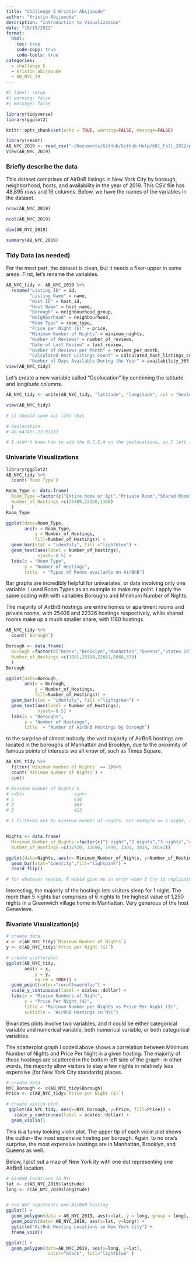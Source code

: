 ```yaml
---
title: "Challenge 5 Kristin Abijaoude"
author: "Kristin Abijaoude"
description: "Introduction to Visualization"
date: "10/19/2022"
format:
  html:
    toc: true
    code-copy: true
    code-tools: true
categories:
  - challenge_5
  - kristin_abijaoude
  - AB_NYC_19
---
```


```r
#| label: setup
#| warning: false
#| message: false

library(tidyverse)
library(ggplot2)

knitr::opts_chunk$set(echo = TRUE, warning=FALSE, message=FALSE)
```

```r
library(readr)
AB_NYC_2019 <- read_csv("~/Documents/GitHub/Github Help/601_Fall_2022/posts/_data/AB_NYC_2019.csv")
View(AB_NYC_2019)
```

### Briefly describe the data

This dataset comprises of AirBnB listings in New York City by borough, neighborhood, hosts, and availability in the year of 2019. This CSV file has 48,895 rows and 16 columns. Below, we have the names of the variables in the dataset. 

```r
nrow(AB_NYC_2019)

ncol(AB_NYC_2019)

dim(AB_NYC_2019)

summary(AB_NYC_2019)
```

### Tidy Data (as needed)

For the most part, the dataset is clean, but it needs a fixer-upper in some areas. First, let's rename the variables.

```r
AB_NYC_tidy <- AB_NYC_2019 %>%
  rename("Listing ID" = id,
         "Listing Name" = name,
         "Host ID" = host_id,
         "Host Name" = host_name,
         "Borough" = neighbourhood_group,
         "Neighborhood" = neighbourhood,
         "Room Type" = room_type,
         "Price per Night ($)" = price,
         "Minimum Number of Nights" = minimum_nights,
         "Number of Reviews" = number_of_reviews,
         "Date of Last Review" = last_review,
         "Number of Reviews per Month" = reviews_per_month,
         "Calculated Host Listings Count" = calculated_host_listings_count,
         "Number of Days Available During the Year" = availability_365)
view(AB_NYC_tidy)
```

Let's create a new variable called "Geolocation" by combining the latitude and longitude columns.

```r
AB_NYC_tidy <- unite(AB_NYC_tidy, "latitude", "longitude", col = "Geolocation", sep = ":")

view(AB_NYC_tidy)

# it should come out like this

# Geolocation
# 40.64749:-73.97237 

# I didn't know how to add the N,S,E,W on the geolocations, so I left it as that
```

### Univariate Visualizations

```r
library(ggplot2)
AB_NYC_tidy %>%
  count(`Room Type`)

Room_Type <- data.frame(
  Room_Type =factor(c("Entire home or Apt","Private Room","Shared Room")),  
  Number_of_Hostings =c(25409,22326,1160)
  )
Room_Type

ggplot(data=Room_Type, 
       aes(x = Room_Type, 
           y = Number_of_Hostings,
           fill=Number_of_Hostings)) + 
  geom_bar(stat = "identity", fill ="lightblue") +
  geom_text(aes(label = Number_of_Hostings), 
            vjust=-0.5) +
  labs(x = "Room Type", 
       y = "Number of Hostings", 
       title  = "Types of Rooms available on AirBnB")
```
Bar graphs are incredibly helpful for univariates, or data involving only one variable. I used Room Types as an example to make my point. I apply the same coding with with variables Boroughs and Minimum Number of Nights.

The majority of AirBnB hostings are entire homes or apartment rooms and private rooms, with 25409 and 22326 hostings respectively, while shared rooms make up a much smaller share, with 1160 hostings.


```r
AB_NYC_tidy %>%
  count(`Borough`)

Borough <- data.frame(
  Borough =factor(c("Bronx","Brooklyn","Manhattan","Queens","Staten Island")),  
  Number_of_Hostings =c(1091,20104,21661,5666,373)
  )
Borough

ggplot(data=Borough, 
       aes(x = Borough, 
           y = Number_of_Hostings,
           fill=Number_of_Hostings)) + 
  geom_bar(stat = "identity", fill ="lightgreen") +
  geom_text(aes(label = Number_of_Hostings), 
            vjust=-0.5) +
  labs(x = "Boroughs", 
       y = "Number of Hostings", 
       title  = "Number of AirBnB Hostings by Borough")
```

to the surprise of almost nobody, the vast majority of AirBnB hostings are located in the boroughs of Manhattan and Brooklyn, due to the proximity of famous points of interests we all know of, such as Times Square. 

```r

AB_NYC_tidy %>%
  filter(`Minimum Number of Nights` == 1)%>%
  count(`Minimum Number of Nights`) +
  sum()

# Minimum Number of Nights n
# <dbl>                   <int>
# 1                       634
# 2                       563
# 3                       412

# I filtered out by minimum number of nights. For example == 1 night, == 2 nights, and so on...


Nights <- data.frame(
  Minimum_Number_of_Nights =factor(c("1 night","2 nights","3 nights","4 nights","5 night", "more than 5 nights")),  
  Number_of_Hostings =c(12720, 11696, 7999, 3303, 3034, 10143))

ggplot(data=Nights, aes(x= Minimum_Number_of_Nights, y=Number_of_Hostings, fill=Number_of_Hostings)) +
  geom_bar(stat="identity",fill="lightpink") +
  coord_flip()

# for whatever reason, R would give me an error when I try to replicate the same coding as the first two graphs above
```

Interesting, the majority of the hostings lets visitors sleep for 1 night. The more than 5 nights bar comprises of 6 nights to the highest value of 1,250 nights in a Greenwich village home in Manhattan. Very generous of the host Genevieve.

### Bivariate Visualization(s)

```r
# create data
x <- c(AB_NYC_tidy$`Minimum Number of Nights`)
y <- c(AB_NYC_tidy$`Price per Night ($)`)

# create scatterplot
ggplot(AB_NYC_tidy, 
       aes(x = x, 
           y = y,
           na.rm = TRUE)) +
  geom_point(color="cornflowerblue") +
  scale_y_continuous(label = scales::dollar) +
  labs(x = "Minium Numbers of Night",
       y = "Price Per Night ($)",
       title = "Minimum Number per Nights vs Price Per Night ($)",
       subtitle = "AirBnB Hostings in NYC")
```

Bivariates plots involve two variables, and it could be either categorical variable and numerical variable, both numerical variable, or both categorical variables. 

The scatterplot graph I coded above shows a correlation between Minimum Number of Nights and Price Per Night in a given hosting. The majority of those hostings are scattered in the bottom left side of the graph-- in other words, the majority allow visitors to stay a few nights in relatively less expensive (for New York City standards) places.


```r
# create data
NYC_Borough <- c(AB_NYC_tidy$Borough)
Price <- c(AB_NYC_tidy$`Price per Night ($)`)

# create violin plot
 ggplot(AB_NYC_tidy, aes(x=NYC_Borough, y=Price, fill=Price)) +
   scale_y_continuous(label = scales::dollar) +
  geom_violin()
```

This is a funny looking violin plot. The upper tip of each violin plot shows the outlier-- the most expensive hosting per borough. Again, to no one's surprise, the most expensive hostings are in Manhattan, Brooklyn, and Queens as well. 

Below, I plot out a map of New York ity with one dot representing one AirBnB location.

```r
# AirBnB locations in NYC
lat <- c(AB_NYC_2019$latitude)
long <- c(AB_NYC_2019$longitude)


# one dot represents one AirBnB hosting
ggplot() +
  geom_polygon(data = AB_NYC_2019, aes(x=lat, y = long, group = long), fill="grey", alpha=0.3) +
  geom_point(data= AB_NYC_2019, aes(x=lat, y=long)) +
  ggtitle("AirBnb Hosting Locations in New York City") +
  theme_void()

ggplot() + 
  geom_polygon(data=AB_NYC_2019, aes(x=long, y=lat),
                color="black", fill="lightblue" )
```

